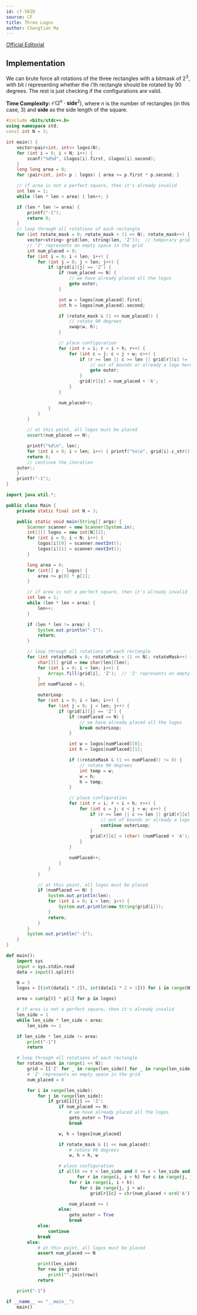 ```yaml
---
id: cf-581D
source: CF
title: Three Logos
author: Chongtian Ma
---
```


[Official Editorial](https://codeforces.com/blog/entry/20508)

## Implementation

We can brute force all rotations of the three rectangles with a bitmask of $2^3$, with bit $i$ representing whether the $i$'th rectangle should be rotated by
$90$ degrees. The rest is just checking if the configurations are valid.

**Time Complexity:** $\mathcal{O}(2^n \cdot \textbf{side}^2)$, where $n$ is the number of rectangles (in this case, 3) and $\textbf{side}$ as the side length of the square.

<LanguageSection>
<CPPSection>

```cpp
#include <bits/stdc++.h>
using namespace std;
const int N = 3;

int main() {
	vector<pair<int, int>> logos(N);
	for (int i = 0; i < N; i++) {
		scanf("%d%d", &logos[i].first, &logos[i].second);
	}
	long long area = 0;
	for (pair<int, int> p : logos) { area += p.first * p.second; }

	// if area is not a perfect square, then it's already invalid
	int len = 1;
	while (len * len < area) { len++; }

	if (len * len != area) {
		printf("-1");
		return 0;
	}
	// loop through all rotations of each rectangle
	for (int rotate_mask = 0; rotate_mask < (1 << N); rotate_mask++) {
		vector<string> grid(len, string(len, 'Z'));  // temporary grid
		// 'Z' represents an empty space in the grid
		int num_placed = 0;
		for (int i = 0; i < len; i++) {
			for (int j = 0; j < len; j++) {
				if (grid[i][j] == 'Z') {
					if (num_placed == N) {
						// we have already placed all the logos
						goto outer;
					}

					int w = logos[num_placed].first;
					int h = logos[num_placed].second;

					if (rotate_mask & (1 << num_placed)) {
						// rotate 90 degrees
						swap(w, h);
					}

					// place configuration
					for (int r = i; r < i + h; r++) {
						for (int c = j; c < j + w; c++) {
							if (r >= len || c >= len || grid[r][c] != 'Z') {
								// out of bounds or already a logo here
								goto outer;
							}
							grid[r][c] = num_placed + 'A';
						}
					}

					num_placed++;
				}
			}
		}

		// at this point, all logos must be placed
		assert(num_placed == N);

		printf("%d\n", len);
		for (int i = 0; i < len; i++) { printf("%s\n", grid[i].c_str()); }
		return 0;
		// continue the iteration
	outer:;
	}
	printf("-1");
}
```

</CPPSection>
<JavaSection>

```java
import java.util.*;

public class Main {
    private static final int N = 3;

    public static void main(String[] args) {
        Scanner scanner = new Scanner(System.in);
        int[][] logos = new int[N][2];
        for (int i = 0; i < N; i++) {
            logos[i][0] = scanner.nextInt();
            logos[i][1] = scanner.nextInt();
        }

        long area = 0;
        for (int[] p : logos) {
            area += p[0] * p[1];
        }

        // if area is not a perfect square, then it's already invalid
        int len = 1;
        while (len * len < area) {
            len++;
        }

        if (len * len != area) {
            System.out.println("-1");
            return;
        }

        // loop through all rotations of each rectangle
        for (int rotateMask = 0; rotateMask < (1 << N); rotateMask++) {
            char[][] grid = new char[len][len];
            for (int i = 0; i < len; i++) {
                Arrays.fill(grid[i], 'Z');  // 'Z' represents an empty space in the grid
            }
            int numPlaced = 0;

            outerLoop:
            for (int i = 0; i < len; i++) {
                for (int j = 0; j < len; j++) {
                    if (grid[i][j] == 'Z') {
                        if (numPlaced == N) {
                            // we have already placed all the logos
                            break outerLoop;
                        }

                        int w = logos[numPlaced][0];
                        int h = logos[numPlaced][1];

                        if ((rotateMask & (1 << numPlaced)) != 0) {
                            // rotate 90 degrees
                            int temp = w;
                            w = h;
                            h = temp;
                        }

                        // place configuration
                        for (int r = i; r < i + h; r++) {
                            for (int c = j; c < j + w; c++) {
                                if (r >= len || c >= len || grid[r][c] != 'Z') {
                                    // out of bounds or already a logo here
                                    continue outerLoop;
                                }
                                grid[r][c] = (char) (numPlaced + 'A');
                            }
                        }

                        numPlaced++;
                    }
                }
            }

            // at this point, all logos must be placed
            if (numPlaced == N) {
                System.out.println(len);
                for (int i = 0; i < len; i++) {
                    System.out.println(new String(grid[i]));
                }
                return;
            }
        }
        System.out.println("-1");
    }
}

```

</JavaSection>
<PySection>

```py
def main():
    import sys
    input = sys.stdin.read
    data = input().split()

    N = 3
    logos = [(int(data[i * 2]), int(data[i * 2 + 1])) for i in range(N)]

    area = sum(p[0] * p[1] for p in logos)

    # if area is not a perfect square, then it's already invalid
    len_side = 1
    while len_side * len_side < area:
        len_side += 1

    if len_side * len_side != area:
        print("-1")
        return

    # loop through all rotations of each rectangle
    for rotate_mask in range(1 << N):
        grid = [['Z' for _ in range(len_side)] for _ in range(len_side)]  # temporary grid
        # 'Z' represents an empty space in the grid
        num_placed = 0

        for i in range(len_side):
            for j in range(len_side):
                if grid[i][j] == 'Z':
                    if num_placed == N:
                        # we have already placed all the logos
                        goto_outer = True
                        break

                    w, h = logos[num_placed]

                    if rotate_mask & (1 << num_placed):
                        # rotate 90 degrees
                        w, h = h, w

                    # place configuration
                    if all(0 <= r < len_side and 0 <= c < len_side and grid[r][c] == 'Z'
                           for r in range(i, i + h) for c in range(j, j + w)):
                        for r in range(i, i + h):
                            for c in range(j, j + w):
                                grid[r][c] = chr(num_placed + ord('A'))

                        num_placed += 1
                    else:
                        goto_outer = True
                        break
            else:
                continue
            break
        else:
            # at this point, all logos must be placed
            assert num_placed == N

            print(len_side)
            for row in grid:
                print("".join(row))
            return

    print("-1")

if __name__ == "__main__":
    main()

```

</PySection>
</LanguageSection>
